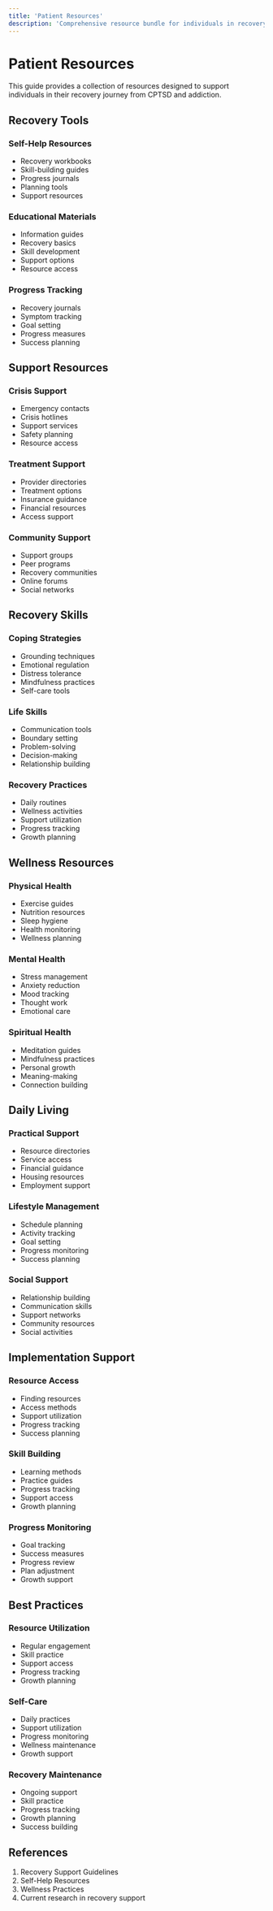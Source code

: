 ```yaml
---
title: 'Patient Resources'
description: 'Comprehensive resource bundle for individuals in recovery'
---
```


# Patient Resources

This guide provides a collection of resources designed to support individuals in their recovery journey from CPTSD and addiction.

## Recovery Tools

### Self-Help Resources
- Recovery workbooks
- Skill-building guides
- Progress journals
- Planning tools
- Support resources

### Educational Materials
- Information guides
- Recovery basics
- Skill development
- Support options
- Resource access

### Progress Tracking
- Recovery journals
- Symptom tracking
- Goal setting
- Progress measures
- Success planning

## Support Resources

### Crisis Support
- Emergency contacts
- Crisis hotlines
- Support services
- Safety planning
- Resource access

### Treatment Support
- Provider directories
- Treatment options
- Insurance guidance
- Financial resources
- Access support

### Community Support
- Support groups
- Peer programs
- Recovery communities
- Online forums
- Social networks

## Recovery Skills

### Coping Strategies
- Grounding techniques
- Emotional regulation
- Distress tolerance
- Mindfulness practices
- Self-care tools

### Life Skills
- Communication tools
- Boundary setting
- Problem-solving
- Decision-making
- Relationship building

### Recovery Practices
- Daily routines
- Wellness activities
- Support utilization
- Progress tracking
- Growth planning

## Wellness Resources

### Physical Health
- Exercise guides
- Nutrition resources
- Sleep hygiene
- Health monitoring
- Wellness planning

### Mental Health
- Stress management
- Anxiety reduction
- Mood tracking
- Thought work
- Emotional care

### Spiritual Health
- Meditation guides
- Mindfulness practices
- Personal growth
- Meaning-making
- Connection building

## Daily Living

### Practical Support
- Resource directories
- Service access
- Financial guidance
- Housing resources
- Employment support

### Lifestyle Management
- Schedule planning
- Activity tracking
- Goal setting
- Progress monitoring
- Success planning

### Social Support
- Relationship building
- Communication skills
- Support networks
- Community resources
- Social activities

## Implementation Support

### Resource Access
- Finding resources
- Access methods
- Support utilization
- Progress tracking
- Success planning

### Skill Building
- Learning methods
- Practice guides
- Progress tracking
- Support access
- Growth planning

### Progress Monitoring
- Goal tracking
- Success measures
- Progress review
- Plan adjustment
- Growth support

## Best Practices

### Resource Utilization
- Regular engagement
- Skill practice
- Support access
- Progress tracking
- Growth planning

### Self-Care
- Daily practices
- Support utilization
- Progress monitoring
- Wellness maintenance
- Growth support

### Recovery Maintenance
- Ongoing support
- Skill practice
- Progress tracking
- Growth planning
- Success building

## References

1. Recovery Support Guidelines
2. Self-Help Resources
3. Wellness Practices
4. Current research in recovery support 